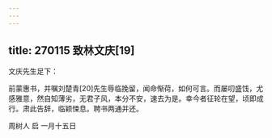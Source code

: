 ```yaml
---
---
---
```

title: 270115 致林文庆[19]
---




文庆先生足下：

前蒙惠书，并嘱刘楚青[20]先生辱临挽留，闻命惭荷，如何可言。而屡叨盛饯，尤感雅意，然自知薄劣，无君子风，本分不安，速去为是。幸今者征轮在望，顷即成行。肃此告辞，临颖悚息。聘书两通并还。

周树人 启 一月十五日